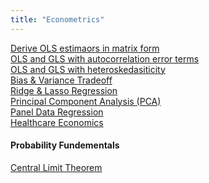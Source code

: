 ```yaml
---
title: "Econometrics"
---
```

[Derive OLS estimaors in matrix form](deriveOLS.html)  
[OLS and GLS with autocorrelation error terms](autocorrelation.html)  
[OLS and GLS with heteroskedasiticity](heteroskedasticity.html)  
[Bias & Variance Tradeoff](BiasVarianceTradeoff.html)  
[Ridge & Lasso Regression](RidgeLassoRegression.html)  
[Principal Component Analysis (PCA)](PCA.html)  
[Panel Data Regression](PanelData.html)  
[Healthcare Economics](HealthcareEconomics.html)  

#### Probability Fundementals
[Central Limit Theorem](CLM.html)